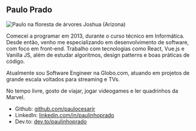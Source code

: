 <h2 class="mt-0!">Paulo Prado</h2>

<img
  src="/images/me_in_joshua_trees.jpeg"
  className="w-full sm:max-w-sm"
  alt="Paulo na floresta de árvores Joshua (Arizona)"
/>

Comecei a programar em 2013, durante o curso técnico em Informática. Desde então,
venho me especializando em desenvolvimento de software, com foco em front-end.
Trabalho com tecnologias como React, Vue.js e Vanilla JS, além de estudar algoritmos,
design patterns e boas práticas de código.

Atualmente sou Software Engineer na Globo.com, atuando em projetos de grande escala
voltados para streaming e TVs.

No tempo livre, gosto de viajar, jogar videogames e ler quadrinhos da Marvel.

- Github: [github.com/paulocesarjr](https://github.com/paulocesarjr)
- LinkedIn: [linkedin.com/in/paulinhoprado](https://www.linkedin.com/in/paulinhoprado)
- Dev.to: [dev.to/paulinhoprado](https://dev.to/paulinhoprado)
